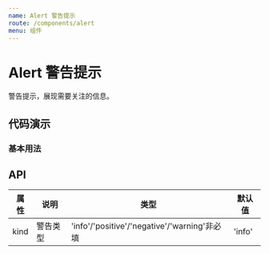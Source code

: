 ```yaml
---
name: Alert 警告提示
route: /components/alert
menu: 组件
---
```




# Alert 警告提示

警告提示，展现需要关注的信息。

## 代码演示

### 基本用法

<HappyBox code={BasicDemoCode} title="基本用法" desc="使用kind控制Alert类型">
  <BasicDemo />
</HappyBox>

## API

| 属性  | 说明     | 类型                                         | 默认值 |
| ---- | -------- | -------------------------------------------- | ------ |
| kind | 警告类型  | 'info'/'positive'/'negative'/'warning'非必填 | 'info' |